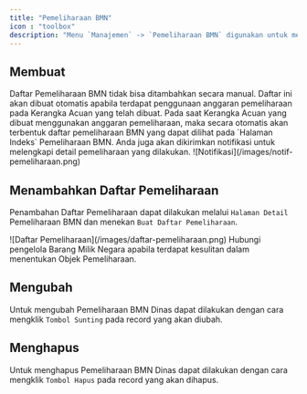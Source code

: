 ```yaml
---
title: "Pemeliharaan BMN"
icon : "toolbox"
description: "Menu `Manajemen` -> `Pemeliharaan BMN` digunakan untuk mencatat daftar pemeliharaan Barang Milik Negara yang dilakukan."
---
```



## Membuat

<Note>
Daftar Pemeliharaan BMN tidak bisa ditambahkan secara manual. Daftar ini akan dibuat otomatis apabila terdapat penggunaan anggaran pemeliharaan  pada Kerangka Acuan yang telah dibuat. 
</Note>

<Info>
Pada saat Kerangka Acuan yang dibuat menggunakan anggaran pemeliharaan, maka secara otomatis akan terbentuk daftar pemeliharaan BMN yang dapat dilihat pada `Halaman Indeks` Pemeliharaan BMN. Anda juga akan dikirimkan notifikasi untuk melengkapi detail pemeliharaan yang dilakukan.
<Frame caption="Tampilan Notifikasi Pemeliharaan BMN">
    ![Notifikasi](/images/notif-pemeliharaan.png)
</Frame>
</Info>

## Menambahkan Daftar Pemeliharaan

Penambahan Daftar Pemeliharaan dapat dilakukan melalui `Halaman Detail` Pemeliharaan BMN dan menekan `Buat Daftar Pemeliharaan`.

<Frame caption="Tampilan Penambahan Daftar Pemeliharaan">
    ![Daftar Pemeliharaan](/images/daftar-pemeliharaan.png)
</Frame>
<Note>
Hubungi pengelola Barang Milik Negara apabila terdapat kesulitan dalam menentukan Objek Pemeliharaan. 
</Note>


## Mengubah

Untuk mengubah Pemeliharaan BMN Dinas dapat dilakukan dengan cara mengklik `Tombol Sunting` pada record yang akan diubah.

## Menghapus

Untuk menghapus Pemeliharaan BMN Dinas dapat dilakukan dengan cara mengklik `Tombol Hapus` pada record yang akan dihapus.
